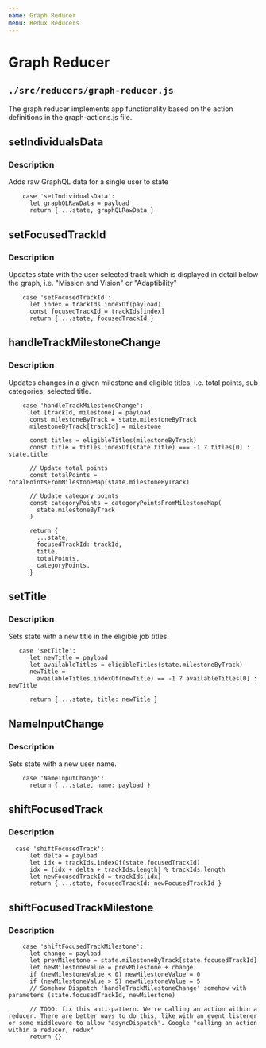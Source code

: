 ```yaml
---
name: Graph Reducer
menu: Redux Reducers
---
```


# Graph Reducer
## ```./src/reducers/graph-reducer.js```
The graph reducer implements app functionality based on the action definitions in the graph-actions.js file.


## setIndividualsData

### Description
Adds raw GraphQL data for a single user to state

```
    case 'setIndividualsData':
      let graphQLRawData = payload
      return { ...state, graphQLRawData }
```

## setFocusedTrackId

### Description
Updates state with the user selected track which is displayed in detail below the graph, i.e. "Mission and Vision" or "Adaptibility"

```
    case 'setFocusedTrackId':
      let index = trackIds.indexOf(payload)
      const focusedTrackId = trackIds[index]
      return { ...state, focusedTrackId }
```

## handleTrackMilestoneChange

### Description
Updates changes in a given milestone and eligible titles, i.e. total points, sub categories, selected title.

```
    case 'handleTrackMilestoneChange':
      let [trackId, milestone] = payload
      const milestoneByTrack = state.milestoneByTrack
      milestoneByTrack[trackId] = milestone

      const titles = eligibleTitles(milestoneByTrack)
      const title = titles.indexOf(state.title) === -1 ? titles[0] : state.title

      // Update total points
      const totalPoints = totalPointsFromMilestoneMap(state.milestoneByTrack)

      // Update category points
      const categoryPoints = categoryPointsFromMilestoneMap(
        state.milestoneByTrack
      )

      return {
        ...state,
        focusedTrackId: trackId,
        title,
        totalPoints,
        categoryPoints,
      }
```

## setTitle

### Description
Sets state with a new title in the eligible job titles.

```
   case 'setTitle':
      let newTitle = payload
      let availableTitles = eligibleTitles(state.milestoneByTrack)
      newTitle =
        availableTitles.indexOf(newTitle) == -1 ? availableTitles[0] : newTitle

      return { ...state, title: newTitle }
```

## NameInputChange

### Description
Sets state with a new user name.

```
    case 'NameInputChange':
      return { ...state, name: payload }
```

## shiftFocusedTrack

### Description

```
  case 'shiftFocusedTrack':
      let delta = payload
      let idx = trackIds.indexOf(state.focusedTrackId)
      idx = (idx + delta + trackIds.length) % trackIds.length
      let newFocusedTrackId = trackIds[idx]
      return { ...state, focusedTrackId: newFocusedTrackId }
```

## shiftFocusedTrackMilestone

### Description

```
    case 'shiftFocusedTrackMilestone':
      let change = payload
      let prevMilestone = state.milestoneByTrack[state.focusedTrackId]
      let newMilestoneValue = prevMilestone + change
      if (newMilestoneValue < 0) newMilestoneValue = 0
      if (newMilestoneValue > 5) newMilestoneValue = 5
      // Somehow Dispatch 'handleTrackMilestoneChange' somehow with parameters (state.focusedTrackId, newMilestone)

      // TODO: fix this anti-pattern. We're calling an action within a reducer. There are better ways to do this, like with an event listener or some middleware to allow "asyncDispatch". Google "calling an action within a reducer, redux"
      return {}
```